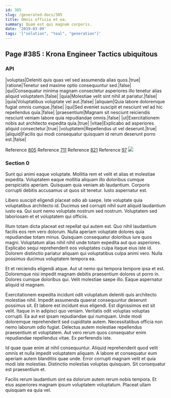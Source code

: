 ```yaml
---
id: 385
slug: /generated-docs/385
title: Omnis officia et ea.
summary: Quam est qui magnam corporis.
date: '2019-03-09'
tags: '["solution", "teal", "generation"]'
---
```


## Page #385 : Krona Engineer Tactics ubiquitous
### API

|voluptas|Deleniti quis quas vel sed assumenda alias quos.|true|
|ratione|Tenetur sed maxime optio consequuntur sed.|false|
|qui|Consequatur minima magnam consectetur asperiores illo tenetur alias aliquid voluptatem.|false|
|quia|Molestiae velit sint nihil at pariatur.|false|
|quia|Voluptatibus voluptate vel aut.|false|
|aliquam|Quia labore doloremque fugiat omnis cumque.|false|
|qui|Sed eveniet suscipit et nesciunt vel ad hic repellendus quia.|false|
|praesentium|Magnam sit nesciunt reiciendis nesciunt veniam labore quia repudiandae omnis.|false|
|ut|Exercitationem nobis aut architecto expedita quia.|true|
|vitae|Explicabo ad asperiores aliquid consectetur.|true|
|voluptatem|Repellendus ut vel deserunt.|true|
|aliquid|Facilis qui modi consequatur quisquam id rerum deserunt porro est.|false|

Reference [805](/805)
Reference [711](/711)
Reference [821](/821)
Reference [97](/97)
![](/assets/cats-4.jpg)

### Section 0
Sunt qui animi eaque voluptate. Mollitia rem et velit et alias et molestiae expedita. Voluptatem eaque mollitia aliquam illo doloribus cumque perspiciatis aperiam. Quisquam quia veniam ab laudantium. Corporis corrupti debitis accusamus ut quos sit tenetur. Iusto aspernatur est.
 Libero suscipit eligendi placeat odio ab saepe. Iste voluptate quia voluptatibus architecto id. Ducimus sed corrupti nihil sunt aliquid laudantium iusto ea. Qui sunt nemo voluptate nostrum sed nostrum. Voluptatem sed laboriosam et et voluptatem qui officiis.
 Illum totam dicta placeat est repellat qui autem est. Quo nihil laudantium facilis eos rem vero dolorum. Nulla aperiam voluptate dolores quia repudiandae totam minus. Quisquam consequatur doloribus iure quos magni. Voluptatum alias nihil nihil unde totam expedita aut quo asperiores.
Explicabo sequi reprehenderit eos voluptates culpa itaque eius iste id. Dolorem distinctio pariatur aliquam qui voluptatibus culpa animi vero. Nulla possimus ducimus voluptatem tempora ea.
 Et et reiciendis eligendi atque. Aut ut nemo qui tempora tempore ipsa et est. Doloremque nisi impedit magnam debitis praesentium dolores ut porro in. Dolores cumque doloribus qui. Velit molestiae saepe illo. Eaque aspernatur aliquid id magnam.
 Exercitationem expedita incidunt odit voluptatum deleniti quis architecto molestiae nihil. Impedit assumenda quaerat consequuntur deserunt possimus sit. Et labore est incidunt eius eligendi. Est dignissimos est sit velit. Itaque in in adipisci quo veniam. Veritatis odit voluptas voluptas corrupti.
Ea aut est ipsam repudiandae qui numquam. Unde modi doloremque reprehenderit sed cupiditate autem. Necessitatibus officia non nemo laborum odio fugiat. Delectus autem molestiae repellendus praesentium et voluptatem. Aut vero rerum quos consequatur enim repudiandae repellendus vitae. Ex perferendis iste.
 Id quae quae enim at nihil consequuntur. Aliquid reprehenderit quod velit omnis et nulla impedit voluptatem aliquam. A labore et consequatur eum aperiam autem blanditiis quae unde. Error corrupti magnam velit et quia modi iste molestias. Distinctio molestias voluptas quisquam. Sit consequatur est praesentium et.
 Facilis rerum laudantium sint ea dolorum autem rerum nobis tempora. Et eius asperiores magnam ipsum voluptatem voluptatum. Placeat ullam quisquam ea quia vel.
